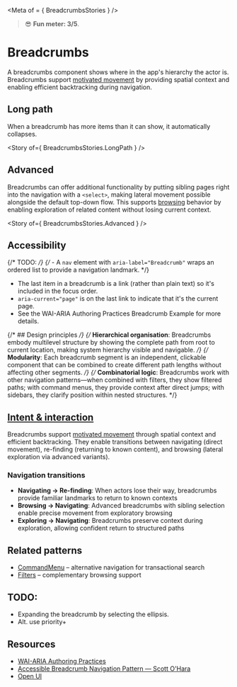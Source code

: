 
<Meta of = { BreadcrumbsStories } />

> 😎 **Fun meter: 3/5**.

# Breadcrumbs

A breadcrumbs component shows where in the app's hierarchy the actor is. Breadcrumbs support [motivated movement](../?path=/docs/foundations-intent-interaction--docs#motivated-movement) by providing spatial context and enabling efficient backtracking during navigation.

<Canvas>
  <Story of={ BreadcrumbsStories.Basic } />
</Canvas>

## Long path

When a breadcrumb has more items than it can show, it automatically collapses.

<Story of={ BreadcrumbsStories.LongPath } />

## Advanced

Breadcrumbs can offer additional functionality by putting sibling pages right into the navigation with a `<select>`,
making lateral movement possible alongside the default top-down flow. This supports [browsing](../?path=/docs/foundations-intent-interaction--docs#browsing) behavior by enabling exploration of related content without losing current context.

<Story of={ BreadcrumbsStories.Advanced } />

## Accessibility
{/* TODO: */}
{/* - A `nav` element with `aria-label="Breadcrumb"` wraps an ordered list to provide a navigation landmark. */}

- The last item in a breadcrumb is a link (rather than plain text) so it's included in the focus order.
- `aria-current="page"` is on the last link to indicate that it's the current page.
- See the WAI-ARIA Authoring Practices Breadcrumb Example for more details.

{/* ## Design principles */}
{/* **Hierarchical organisation**: Breadcrumbs embody multilevel structure by showing the complete path from root to current location, making system hierarchy visible and navigable. */}
{/* **Modularity**: Each breadcrumb segment is an independent, clickable component that can be combined to create different path lengths without affecting other segments. */}
{/* **Combinatorial logic**: Breadcrumbs work with other navigation patterns—when combined with filters, they show filtered paths; with command menus, they provide context after direct jumps; with sidebars, they clarify position within nested structures. */}

## [Intent & interaction](../?path=/docs/foundations-intent-interaction--docs)

Breadcrumbs support [motivated movement](../?path=/docs/foundations-intent-interaction--docs#motivated-movement)
through spatial context and efficient backtracking. They enable transitions between navigating (direct movement),
re-finding (returning to known content), and browsing (lateral exploration via advanced variants).

### Navigation transitions

- **Navigating → Re-finding**: When actors lose their way, breadcrumbs provide familiar landmarks to return to known contexts
- **Browsing → Navigating**: Advanced breadcrumbs with sibling selection enable precise movement from exploratory browsing
- **Exploring → Navigating**: Breadcrumbs preserve context during exploration, allowing confident return to structured paths

## Related patterns

- [CommandMenu](../?path=/docs/patterns-command-menu--docs) – alternative navigation for transactional search
- [Filters](../?path=/docs/compositions-filtering--docs) – complementary browsing support

## TODO:

- Expanding the breadcrumb by selecting the ellipsis.
- Alt. use priority+

## Resources

- [WAI-ARIA Authoring Practices](https://www.w3.org/WAI/ARIA/apg/#breadcrumb)
- [Accessible Breadcrumb Navigation Pattern — Scott O'Hara](https://scottaohara.github.io/a11y_breadcrumbs/)
- [Open UI](https://open-ui.org/components/breadcrumb.research/)